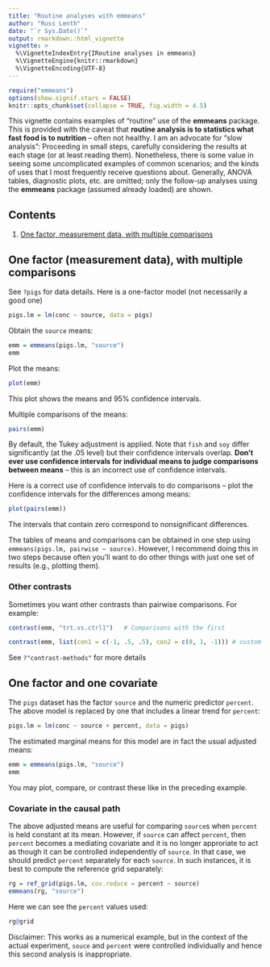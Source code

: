 ```yaml
---
title: "Routine analyses with emmeans"
author: "Russ Lenth"
date: "`r Sys.Date()`"
output: rmarkdown::html_vignette
vignette: >
  %\VignetteIndexEntry{IRoutine analyses in emmeans}
  %\VignetteEngine{knitr::rmarkdown}
  %\VignetteEncoding{UTF-8}
---
```

```r
require("emmeans")
options(show.signif.stars = FALSE)
knitr::opts_chunk$set(collapse = TRUE, fig.width = 4.5)
```
This vignette contains examples of "routine" use of the **emmeans** package.
This is provided with the caveat that **routine analysis is to statistics what
fast food is to nutrition** -- often not healthy. I am an advocate for "slow
analysis": Proceeding in small steps, carefully considering the results at each
stage (or at least reading them). Nonetheless, there is some value in seeing
some uncomplicated examples of common scenarios; and the kinds of uses that I
most frequently receive questions about. Generally, ANOVA tables, diagnostic
plots, etc. are omitted; only the follow-up analyses using the **emmeans**
package (assumed already loaded) are shown.

## Contents {#contents}

  1. [One factor, measurement data, with multiple comparisons](#onetreat)
  

## One factor (measurement data), with multiple comparisons {#onetreat}
See `?pigs` for data details. Here is a one-factor model (not necessarily a good one)
```r
pigs.lm = lm(conc ~ source, data = pigs)
```
Obtain the `source` means:
```r
emm = emmeans(pigs.lm, "source")
emm
```
Plot the means:
```r
plot(emm)
```

This plot shows the means and 95% confidence intervals. 

Multiple comparisons of the means:
```r
pairs(emm)
```
By default, the Tukey adjustment is applied. Note that `fish` and `soy` differ
significantly (at the .05 level) but their confidence intervals overlap. **Don't
ever use confidence intervals for individual means to judge comparisons between
means** -- this is an incorrect use of confidence intervals.

Here is a correct use of confidence intervals to do comparisons -- plot the
confidence intervals for the differences among means:
```r
plot(pairs(emm))
```

The intervals that contain zero correspond to nonsignificant differences.

The tables of means and comparisons can be obtained in one step using
`emmeans(pigs.lm, pairwise ~ source)`. However, I recommend doing this in two
steps because often you'll want to do other things with just one set of results
(e.g., plotting them).

### Other contrasts
Sometimes you want other contrasts than pairwise comparisons. For example:
```r
contrast(emm, "trt.vs.ctrl1")   # Comparisons with the first

contrast(emm, list(con1 = c(-1, .5, .5), con2 = c(0, 1, -1))) # custom contrasts
```
See `?"contrast-methods"` for more details

## One factor and one covariate {#covariate}
The `pigs` dataset has the factor `source` and the numeric predictor `percent`.
The above model is replaced by one that includes a linear trend for `percent`:
```r
pigs.lm = lm(conc ~ source + percent, data = pigs)
```
The estimated marginal means for this model are in fact the usual adjusted means:
```r
emm = emmeans(pigs.lm, "source")
emm
```
You may plot, compare, or contrast these like in the preceding example.

### Covariate in the causal path
The above adjusted means are useful for comparing `source`s when `percent` is
held constant at its mean. However, if `source` can affect `percent`, then
`percent` becomes a mediating covariate and it is no longer approriate to act as
though it can be controlled independently of `source`. In that case, we should
predict `percent` separately for each `source`. In such instances, it is best to
compute the reference grid separately:
```r
rg = ref_grid(pigs.lm, cov.reduce = percent ~ source)
emmeans(rg, "source")
```
Here we can see the `percent` values used:
```r
rg@grid
```

Disclaimer: This works as a numerical example, but in the context of the actual
experiment, `souce` and `percent` were controlled individually and hence this
second analysis is inappropriate.